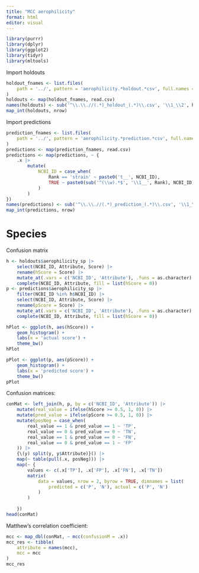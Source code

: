```yaml
---
title: "MCC aerophilicity"
format: html
editor: visual
---
```


```r
library(purrr)
library(dplyr)
library(ggplot2)
library(tidyr)
library(mltools)
```

Import holdouts

```r
holdout_fnames <- list.files(
    path = '../', pattern = 'aerophilicity.*holdout.*csv', full.names = TRUE
)
holdouts <- map(holdout_fnames, read.csv)
names(holdouts) <- sub('^\\.\\.//(.*)_holdout_(.*)\\.csv', '\\1_\\2', holdout_fnames)
map_int(holdouts, nrow)
```

Import predictions

```r
prediction_fnames <- list.files(
    path = '../', pattern = 'aerophilicity.*prediction.*csv', full.names = TRUE
)
predictions <- map(prediction_fnames, read.csv)
predictions <- map(predictions, ~ {
    .x |> 
        mutate(
            NCBI_ID = case_when(
                Rank == 'strain' ~ paste0('t__', NCBI_ID),
                TRUE ~ paste0(sub('^(\\w).*$', '\\1__', Rank), NCBI_ID)
            )
        )
})
names(predictions) <- sub('^\\.\\.//(.*)_prediction_(.*)\\.csv', '\\1_\\2', prediction_fnames)
map_int(predictions, nrow)
```

# Species

Confusion matrix

```r
h <- holdouts$aerophilicity_sp |> 
    select(NCBI_ID, Attribute, Score) |> 
    rename(hScore = Score) |> 
    mutate_at(.vars = c('NCBI_ID', 'Attribute'), .funs = as.character) |> 
    complete(NCBI_ID, Attribute, fill = list(hScore = 0))
p <- predictions$aerophilicity_sp |> 
    filter(NCBI_ID %in% h$NCBI_ID) |> 
    select(NCBI_ID, Attribute, Score) |> 
    rename(pScore = Score) |> 
    mutate_at(.vars = c('NCBI_ID', 'Attribute'), .funs = as.character) |> 
    complete(NCBI_ID, Attribute, fill = list(hScore = 0))
```

```r
hPlot <- ggplot(h, aes(hScore)) +
    geom_histogram() +
    labs(x = 'actual score') +
    theme_bw()
hPlot
```

```r
pPlot <- ggplot(p, aes(pScore)) +
    geom_histogram() +
    labs(x = 'predicted score') +
    theme_bw()
pPlot
```

Confusion matrices:

```r
conMat <- left_join(h, p, by = c('NCBI_ID', 'Attribute')) |> 
    mutate(real_value = ifelse(hScore >= 0.5, 1, 0)) |> 
    mutate(pred_value = ifelse(pScore >= 0.5, 1, 0)) |> 
    mutate(posNeg = case_when(
        real_value == 1 & pred_value == 1 ~ 'TP',
        real_value == 0 & pred_value == 0 ~ 'TN',
        real_value == 1 & pred_value == 0 ~ 'FN',
        real_value == 0 & pred_value == 1 ~ 'FP'
    )) |> 
    {\(y) split(y, y$Attribute)}() |> 
    map(~ table(pull(.x, posNeg))) |> 
    map(~ {
        values <- c(.x['TP'], .x['FP'], .x['FN'], .x['TN'])
        matrix(
            data = values, nrow = 2, byrow = TRUE, dimnames = list(
                predicted = c('P', 'N'), actual = c('P', 'N')
            )
        )
        
    })
head(conMat)
```

Matthew's correlation coefficient:

```r
mcc <- map_dbl(conMat, ~ mcc(confusionM = .x))
mcc_res <- tibble(
    attribute = names(mcc),
    mcc = mcc
)
mcc_res
```
